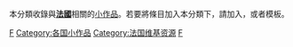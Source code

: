 {{Catnav|頁面分類|地理|国家|欧洲国家|法国}}
{{细分}}
{{hiddencat}}
{{WPSS-cat}}
本分類收錄與'''[[法國|法國]]'''相關的[[Wikipedia:小作品|小作品]]。若要將條目加入本分類下，請加入'''{{tl|France-stub}}'''，或者'''{{tl|法國小作品}}'''模板。

[[Category:歐洲小作品|F]]
[[Category:各国小作品|Category:各国小作品]]
[[Category:法国维基资源|Category:法国维基资源]]
[[Category:條目太多的小作品類別|F]]